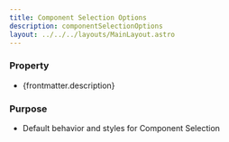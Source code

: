 ```yaml
---
title: Component Selection Options
description: componentSelectionOptions
layout: ../../../layouts/MainLayout.astro
---
```


### Property

- {frontmatter.description}

### Purpose

- Default behavior and styles for Component Selection
